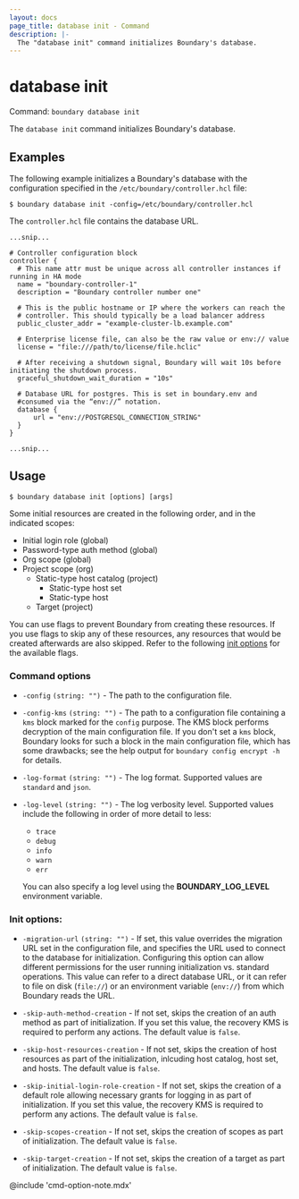 ```yaml
---
layout: docs
page_title: database init - Command
description: |-
  The "database init" command initializes Boundary's database.
---
```


# database init

Command: `boundary database init`

The `database init` command initializes Boundary's database.

## Examples

The following example initializes a Boundary's database with the configuration specified in the `/etc/boundary/controller.hcl` file:

```shell-session
$ boundary database init -config=/etc/boundary/controller.hcl
```

The `controller.hcl` file contains the database URL.

<CodeBlockConfig filename="/etc/boundary.d/controller.hcl" hideClipboard highlight="19-23">

```hcl
...snip...

# Controller configuration block
controller {
  # This name attr must be unique across all controller instances if running in HA mode
  name = "boundary-controller-1"
  description = "Boundary controller number one"

  # This is the public hostname or IP where the workers can reach the
  # controller. This should typically be a load balancer address
  public_cluster_addr = "example-cluster-lb.example.com"

  # Enterprise license file, can also be the raw value or env:// value
  license = "file:///path/to/license/file.hclic"

  # After receiving a shutdown signal, Boundary will wait 10s before initiating the shutdown process.
  graceful_shutdown_wait_duration = "10s"

  # Database URL for postgres. This is set in boundary.env and
  #consumed via the “env://” notation.
  database {
      url = "env://POSTGRESQL_CONNECTION_STRING"
  }
}

...snip...
```

</CodeBlockConfig>


## Usage

<CodeBlockConfig hideClipboard>

```shell-session
$ boundary database init [options] [args]
```

</CodeBlockConfig>

Some initial resources are created in the following order, and in the indicated scopes:

- Initial login role (global)
- Password-type auth method (global)
- Org scope (global)
- Project scope (org)
   - Static-type host catalog (project)
      - Static-type host set
      - Static-type host
   - Target (project)

<Tip>

You can use flags to prevent Boundary from creating these resources.
If you use flags to skip any of these resources, any resources that would be created afterwards are also skipped.
Refer to the following [init options](#init-options) for the available flags.

</Tip>

### Command options

- `-config` `(string: "")` - The path to the configuration file.
- `-config-kms` `(string: "")` - The path to a configuration file containing a `kms` block marked for the `config` purpose.
The KMS block performs decryption of the main configuration file.
If you don't set a `kms` block, Boundary looks for such a block in the main configuration file, which has some drawbacks; see the help output for `boundary config encrypt -h` for details.
- `-log-format` `(string: "")` - The log format.
Supported values are `standard` and `json`.
- `-log-level` `(string: "")` - The log verbosity level. Supported values include the following in order of more detail to less:

  - `trace`
  - `debug`
  - `info`
  - `warn`
  - `err`

  You can also specify a log level using the **BOUNDARY_LOG_LEVEL** environment variable.

### Init options:

- `-migration-url` `(string: "")` - If set, this value overrides the migration URL set in the configuration file, and specifies the URL used to connect to the database for initialization.
Configuring this option can allow different permissions for the user running initialization vs. standard operations.
This value can refer to a direct database URL, or it can refer to file on disk (`file://`) or an environment variable (`env://`) from which Boundary reads the URL.

- `-skip-auth-method-creation` - If not set, skips the creation of an auth method as part of initialization.
If you set this value, the recovery KMS is required to perform any actions.
The default value is `false`.

- `-skip-host-resources-creation` - If not set, skips the creation of host resources as part of the initialization, inlcuding host catalog, host set, and hosts.
The default value is `false`.

- `-skip-initial-login-role-creation` - If not set, skips the creation of a default role allowing necessary grants for logging in as part of initialization.
If you set this value, the recovery KMS is required to perform any actions.
The default value is `false`.

- `-skip-scopes-creation` - If not set, skips the creation of scopes as part of initialization.
The default value is `false`.

- `-skip-target-creation` - If not set, skips the creation of a target as part of initialization.
The default value is `false`.

@include 'cmd-option-note.mdx'
